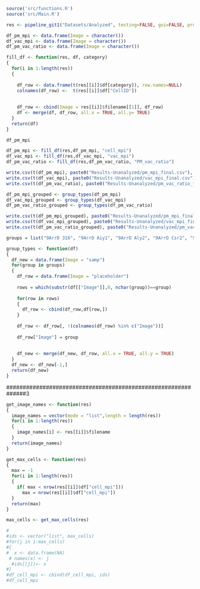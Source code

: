 
```r
source('src/functions.R')
source('src/Main.R')
```


```r
res <- pipeline_git1("Datasets/Analyzed", testing=FALSE, gui=FALSE, progress=NULL)
```


```r
df_pm_mpi <- data.frame(Image = character())
df_vac_mpi <- data.frame(Image = character())
df_pm_vac_ratio <- data.frame(Image = character())

```



```r
fill_df <- function(res, df, category)
{
  for(i in 1:length(res))
  {
    
    df_row <- data.frame(t(res[[i]]$df[category]), row.names=NULL)
    colnames(df_row) <-  t(res[[i]]$df["CellID"])
    
    
    df_row <- cbind(Image = res[[i]]$filename[[1]], df_row)
    df <- merge(df, df_row, all.x = TRUE, all.y= TRUE)
  }
  return(df)
}
```


```r
df_pm_mpi
```

```r
df_pm_mpi <- fill_df(res,df_pm_mpi, "cell_mpi")
df_vac_mpi <- fill_df(res,df_vac_mpi, "vac_mpi")
df_pm_vac_ratio <- fill_df(res,df_pm_vac_ratio, "PM_vac_ratio")
```

```r

write.csv(t(df_pm_mpi), paste0("Results-Unanalyzed/pm_mpi_final.csv"), na = "", row.names = FALSE)
write.csv(t(df_vac_mpi), paste0("Results-Unanalyzed/vac_mpi_final.csv"), na = "", row.names = FALSE)
write.csv(t(df_pm_vac_ratio), paste0("Results-Unanalyzed/pm_vac_ratio_final.csv"), na = "", row.names = FALSE)

```


```r
df_pm_mpi_grouped <- group_types(df_pm_mpi)
df_vac_mpi_grouped <- group_types(df_vac_mpi)
df_pm_vac_ratio_grouped <- group_types(df_pm_vac_ratio)
```

```r

write.csv(t(df_pm_mpi_grouped), paste0("Results-Unanalyzed/pm_mpi_final_grouped.csv"), na = "", row.names = FALSE)
write.csv(t(df_vac_mpi_grouped), paste0("Results-Unanalyzed/vac_mpi_final_grouped.csv"), na = "", row.names = FALSE)
write.csv(t(df_pm_vac_ratio_grouped), paste0("Results-Unanalyzed/pm_vac_ratio_final_grouped.csv"), na = "", row.names = FALSE)


```



```r
groups = list("9ArrD 316", "9ArrD Aiy1", "9ArrD Aly2", "9ArrD Csr2", "9ArrD Ecm21", "9ArrD Ldb19", "9ArrD Rod1", "9ArrD Rog3", "9ArrD Ylr392c", "9ArrDYgr068c", "WT 316")
```



```r
group_types <- function(df)
{
  df_new = data.frame(Image = "samp")
  for(group in groups)
  {
    df_row = data.frame(Image = "placeholder")
    
    rows = which(substr(df[["Image"]],0, nchar(group))==group)
  
    for(row in rows)
    {
      df_row <- cbind(df_row,df[row,])
    }
    
    df_row <- df_row[, !(colnames(df_row) %in% c("Image"))]
    
    df_row["Image"] = group
    
  
    df_new <- merge(df_new, df_row, all.x = TRUE, all.y = TRUE)
  }
  df_new <- df_new[-1,]
  return(df_new)
}
```








##############################################################3



```r
get_image_names <- function(res)
{
  image_names = vector(mode = "list",length = length(res))
  for(i in 1:length(res))
  {
    image_names[i] <- res[[i]]$filename
  }
  return(image_names)
}
```




```r
get_max_cells <- function(res)
{
  max = -1
  for(i in 1:length(res))
  {
    if( max < nrow(res[[i]]$df["cell_mpi"]))
      max = nrow(res[[i]]$df["cell_mpi"])
  }
  return(max)
}

```


```r
max_cells <- get_max_cells(res)

```
```r
#
#ids <- vector("list", max_cells)
#for(j in 1:max_cells)
#{
#  x <- data.frame(NA)
 # names(x) <- j
  #ids[[j]]<- x
#}
#df_cell_mpi <- cbind(df_cell_mpi, ids)
#df_cell_mpi
```


